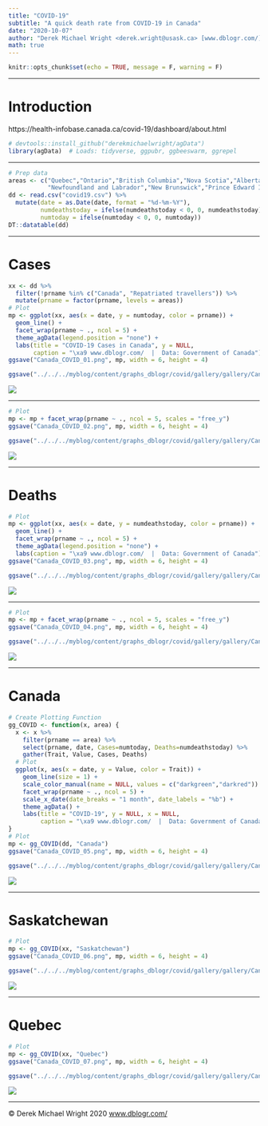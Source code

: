 ```yaml
---
title: "COVID-19"
subtitle: "A quick death rate from COVID-19 in Canada"
date: "2020-10-07"
author: "Derek Michael Wright <derek.wright@usask.ca> [www.dblogr.com/](https://dblogr.netlify.com/) [-Image Gallery-](https://dblogr.netlify.app/graphs_academic/correlation_coefficients/)"
math: true
---
```


```r
knitr::opts_chunk$set(echo = TRUE, message = F, warning = F)
```

---

# Introduction

https://health-infobase.canada.ca/covid-19/dashboard/about.html

```r
# devtools::install_github("derekmichaelwright/agData")
library(agData)  # Loads: tidyverse, ggpubr, ggbeeswarm, ggrepel
```

---

```r
# Prep data
areas <- c("Quebec","Ontario","British Columbia","Nova Scotia","Alberta","Saskatchewan","Manitoba",
           "Newfoundland and Labrador","New Brunswick","Prince Edward Island","Northwest Territories","Yukon","Nunavut")
dd <- read.csv("covid19.csv") %>%
  mutate(date = as.Date(date, format = "%d-%m-%Y"),
         numdeathstoday = ifelse(numdeathstoday < 0, 0, numdeathstoday),
         numtoday = ifelse(numtoday < 0, 0, numtoday))
DT::datatable(dd)
```

---

# Cases

```r
xx <- dd %>% 
  filter(!prname %in% c("Canada", "Repatriated travellers")) %>%
  mutate(prname = factor(prname, levels = areas))
# Plot
mp <- ggplot(xx, aes(x = date, y = numtoday, color = prname)) + 
  geom_line() + 
  facet_wrap(prname ~ ., ncol = 5) +
  theme_agData(legend.position = "none") +
  labs(title = "COVID-19 Cases in Canada", y = NULL,
       caption = "\xa9 www.dblogr.com/  |  Data: Government of Canada")
ggsave("Canada_COVID_01.png", mp, width = 6, height = 4)
```

```r
ggsave("../../../myblog/content/graphs_dblogr/covid/gallery/gallery/Canada_COVID_01.png", mp, width = 6, height = 4)
```

![](Canada_COVID_01.png)

---

```r
# Plot
mp <- mp + facet_wrap(prname ~ ., ncol = 5, scales = "free_y") 
ggsave("Canada_COVID_02.png", mp, width = 6, height = 4)
```

```r
ggsave("../../../myblog/content/graphs_dblogr/covid/gallery/gallery/Canada_COVID_02.png", mp, width = 6, height = 4)
```

![](Canada_COVID_02.png)

---

# Deaths

```r
# Plot
mp <- ggplot(xx, aes(x = date, y = numdeathstoday, color = prname)) + 
  geom_line() + 
  facet_wrap(prname ~ ., ncol = 5) +
  theme_agData(legend.position = "none") +
  labs(caption = "\xa9 www.dblogr.com/  |  Data: Government of Canada")
ggsave("Canada_COVID_03.png", mp, width = 6, height = 4)
```

```r
ggsave("../../../myblog/content/graphs_dblogr/covid/gallery/gallery/Canada_COVID_03.png", mp, width = 6, height = 4)
```

![](Canada_COVID_03.png)

---

```r
# Plot
mp <- mp + facet_wrap(prname ~ ., ncol = 5, scales = "free_y") 
ggsave("Canada_COVID_04.png", mp, width = 6, height = 4)
```

```r
ggsave("../../../myblog/content/graphs_dblogr/covid/gallery/gallery/Canada_COVID_04.png", mp, width = 6, height = 4)
```

![](Canada_COVID_04.png)

---

# Canada

```r
# Create Plotting Function
gg_COVID <- function(x, area) {
  x <- x %>% 
    filter(prname == area) %>% 
    select(prname, date, Cases=numtoday, Deaths=numdeathstoday) %>%
    gather(Trait, Value, Cases, Deaths)
  # Plot
  ggplot(x, aes(x = date, y = Value, color = Trait)) + 
    geom_line(size = 1) + 
    scale_color_manual(name = NULL, values = c("darkgreen","darkred")) +
    facet_wrap(prname ~ ., ncol = 5) +
    scale_x_date(date_breaks = "1 month", date_labels = "%b") +
    theme_agData() +
    labs(title = "COVID-19", y = NULL, x = NULL,
         caption = "\xa9 www.dblogr.com/  |  Data: Government of Canada")
}
# Plot
mp <- gg_COVID(dd, "Canada")
ggsave("Canada_COVID_05.png", mp, width = 6, height = 4)
```

```r
ggsave("../../../myblog/content/graphs_dblogr/covid/gallery/gallery/Canada_COVID_05.png", mp, width = 6, height = 4)
```

![](Canada_COVID_05.png)

---

# Saskatchewan

```r
# Plot
mp <- gg_COVID(xx, "Saskatchewan")
ggsave("Canada_COVID_06.png", mp, width = 6, height = 4)
```

```r
ggsave("../../../myblog/content/graphs_dblogr/covid/gallery/gallery/Canada_COVID_06.png", mp, width = 6, height = 4)
```

![](Canada_COVID_06.png)

---

# Quebec

```r
# Plot
mp <- gg_COVID(xx, "Quebec")
ggsave("Canada_COVID_07.png", mp, width = 6, height = 4)
```

```r
ggsave("../../../myblog/content/graphs_dblogr/covid/gallery/gallery/Canada_COVID_07.png", mp, width = 6, height = 4)
```

![](Canada_COVID_07.png)

---

&copy; Derek Michael Wright 2020 [www.dblogr.com/](https://dblogr.netlify.com/)